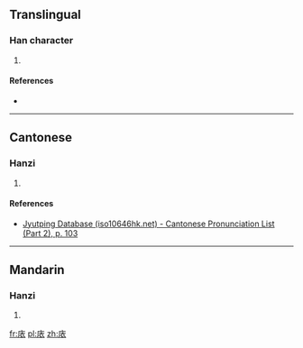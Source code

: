 ==Translingual==

===Han character===
{{Han char|rn=53|rad=广|as=06|sn=9|four=|canj=IYHV|ids=⿸广衣}}

# {{defn|Han|sort=广06}}

====References====
* {{Han ref|kx=0345.180|dkj=09305|dj=0655.070|hdz=20883.080|uh=5EA1|ud=24225}}

----

==Cantonese==

===Hanzi===
{{yue-hanzi|jyut=[[ji2]]|y=yi2}}

# {{defn|lang=yue|sort=广06}}

====References====
* [http://www.iso10646hk.net/jp/document/download.jsp Jyutping Database (iso10646hk.net) - Cantonese Pronunciation List (Part 2), p. 103]

----

==Mandarin==

===Hanzi===
{{cmn-hanzi|pin=[[yǐ]] ([[yi3]])|wg=i<sup>3</sup>}}

# {{defn|lang=cmn|sort=广06}}

[[fr:庡]]
[[pl:庡]]
[[zh:庡]]